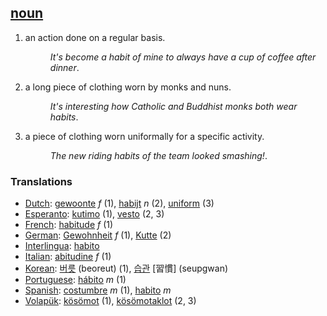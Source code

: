 == [[noun]] ==
#an action done on a regular basis.
#:''It's become a habit of mine to always have a cup of coffee after dinner''.
#a long piece of clothing worn by monks and nuns.
#:''It's interesting how Catholic and Buddhist monks both wear habits''.
#a piece of clothing worn uniformally for a specific activity.
#:''The new riding habits of the team looked smashing!''.

=== Translations ===
*[[Dutch]]: [[gewoonte]] ''f'' (1), [[habijt]] ''n'' (2), [[uniform]] (3)
*[[Esperanto]]: [[kutimo]] (1), [[vesto]] (2, 3)
*[[French]]: [[habitude]] ''f'' (1)
*[[German]]: [[Gewohnheit]] ''f'' (1), [[Kutte]] (2)
*[[Interlingua]]: [[habito]]
*[[Italian]]: [[abitudine]] ''f'' (1)
*[[Korean]]: [[버릇]] (beoreut) (1), [[습관]] [習慣] (seupgwan)
*[[Portuguese]]: [[hábito]] ''m'' (1)
*[[Spanish]]: [[costumbre]] ''m'' (1), [[habito]] ''m''
*[[Volapük]]: [[kösömot]] (1), [[kösömotaklot]] (2, 3)